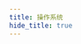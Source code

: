 ```yaml
---
title: 操作系统
hide_title: true
---
```



<FeatureIcon src={operating_system} title="操作系统" />
<LinkList
  data={[
    {
      title: "macOS",
      link: "/docs/operating-system/mac-os",
      src: mac,
    },
    {
      title: "Windows",
      link: "/docs/operating-system/windows",
      src: windows,
    },
  ]}
/>
